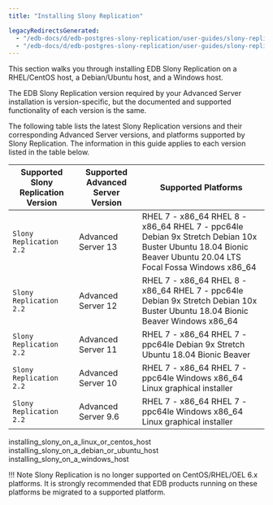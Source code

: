 ```yaml
---
title: "Installing Slony Replication"

legacyRedirectsGenerated:
  - "/edb-docs/d/edb-postgres-slony-replication/user-guides/slony-replication-guide/1.0/installation.html"
  - "/edb-docs/d/edb-postgres-slony-replication/user-guides/slony-replication-guide/latest/installation.html"
---
```


<div id="installing_slony" class="registered_link"></div>

This section walks you through installing EDB Slony Replication on a RHEL/CentOS host, a Debian/Ubuntu host, and a Windows host.

The EDB Slony Replication version required by your Advanced Server installation is version-specific, but the documented and supported functionality of each version is the same.

The following table lists the latest Slony Replication versions and their corresponding Advanced Server versions, and platforms supported by Slony Replication. The information in this guide applies to each version listed in the table below.

| **Supported Slony Replication Version** | **Supported Advanced Server Version** | **Supported Platforms**                                                                                                                                     |
| --------------------------------------- | ------------------------------------- | ----------------------------------------------------------------------------------------------------------------------------------------------------------- |
| `Slony Replication 2.2`                 | Advanced Server 13                    | RHEL 7 - x86_64 RHEL 8 - x86_64 RHEL 7 - ppc64le Debian 9x Stretch Debian 10x Buster Ubuntu 18.04 Bionic Beaver Ubuntu 20.04 LTS Focal Fossa Windows x86_64 |
| `Slony Replication 2.2`                 | Advanced Server 12                    | RHEL 7 - x86_64 RHEL 8 - x86_64 RHEL 7 - ppc64le Debian 9x Stretch Debian 10x Buster Ubuntu 18.04 Bionic Beaver Windows x86_64                              |
| `Slony Replication 2.2`                 | Advanced Server 11                    | RHEL 7 - x86_64 RHEL 7 - ppc64le Debian 9x Stretch Ubuntu 18.04 Bionic Beaver                                                                               |
| `Slony Replication 2.2`                 | Advanced Server 10                    | RHEL 7 - x86_64 RHEL 7 - ppc64le Windows x86_64 Linux graphical installer                                                                                   |
| `Slony Replication 2.2`                 | Advanced Server 9.6                   | RHEL 7 - x86_64 RHEL 7 - ppc64le Windows x86_64 Linux graphical installer                                                                                   |                                                                                  |

<div class="toctree" maxdepth="3">

installing_slony_on_a_linux_or_centos_host installing_slony_on_a_debian_or_ubuntu_host installing_slony_on_a_windows_host

</div>

!!! Note
    Slony Replication is no longer supported on CentOS/RHEL/OEL 6.x platforms. It is strongly recommended that EDB products running on these platforms be migrated to a supported platform.
